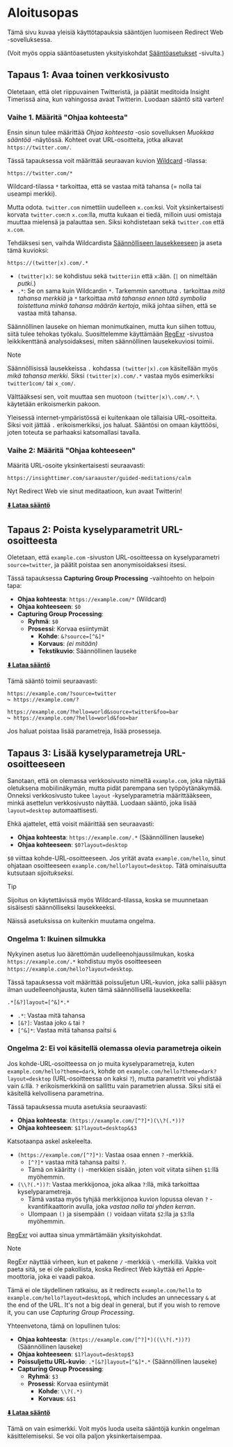 # Aloitusopas

Tämä sivu kuvaa yleisiä käyttötapauksia sääntöjen luomiseen Redirect Web -sovelluksessa.

(Voit myös oppia sääntöasetusten yksityiskohdat [Sääntöasetukset](./rule-settings) -sivulta.)

## Tapaus 1: Avaa toinen verkkosivusto

Oletetaan, että olet riippuvainen Twitteristä, ja päätät meditoida Insight Timerissä aina, kun vahingossa avaat Twitterin. Luodaan sääntö sitä varten!

### Vaihe 1. Määritä "Ohjaa kohteesta"

Ensin sinun tulee määrittää *Ohjaa kohteesta* -osio sovelluksen *Muokkaa sääntöä* -näytössä. Kohteet ovat URL-osoitteita, jotka alkavat `https://twitter.com/`.

Tässä tapauksessa voit määrittää seuraavan kuvion [Wildcard](rule-settings#url-pattern-wildcard) -tilassa:

```
https://twitter.com/*
```

Wildcard-tilassa `*` tarkoittaa, että se vastaa mitä tahansa (= nolla tai useampi merkki).

Mutta odota. `twitter.com` nimettiin uudelleen `x.com`:ksi. Voit yksinkertaisesti korvata `twitter.com`:n `x.com`:lla, mutta kukaan ei tiedä, milloin uusi omistaja muuttaa mielensä ja palauttaa sen. Siksi kohdistetaan sekä `twitter.com` että `x.com`.

Tehdäksesi sen, vaihda Wildcardista [Säännölliseen lausekkeeseen](rule-settings#url-pattern-regular-expression) ja aseta tämä kuvioksi:

```
https://(twitter|x).com/.*
```

* `(twitter|x)`: se kohdistuu sekä `twitteriin` että `x`:ään. (`|` on nimeltään *putki*.)
* `.*`: Se on sama kuin Wildcardin `*`. Tarkemmin sanottuna `.` tarkoittaa *mitä tahansa merkkiä* ja `*` tarkoittaa *mitä tahansa ennen tätä symbolia toistettuna minkä tahansa määrän kertoja*, mikä johtaa siihen, että se vastaa mitä tahansa.

Säännöllinen lauseke on hieman monimutkainen, mutta kun siihen tottuu, siitä tulee tehokas työkalu. Suosittelemme käyttämään [RegExr](https://regexr.com) -sivustoa leikkikenttänä analysoidaksesi, miten säännöllinen lausekekuviosi toimii.

> [!NOTE]
> Säännöllisissä lausekkeissa `.` kohdassa `(twitter|x).com` käsitellään myös *mikä tahansa merkki*. Siksi `(twitter|x).com/.*` vastaa myös esimerkiksi `twitter1com/` tai `x_com/`.
> 
> Välttääksesi sen, voit muuttaa sen muotoon `(twitter|x)\.com/.*`. `\` käytetään erikoismerkin pakoon.
> 
> Yleisessä internet-ympäristössä ei kuitenkaan ole tällaisia URL-osoitteita. Siksi voit jättää `.` erikoismerkiksi, jos haluat. Sääntösi on omaan käyttöösi, joten toteuta se parhaaksi katsomallasi tavalla.

### Vaihe 2: Määritä "Ohjaa kohteeseen"

Määritä URL-osoite yksinkertaisesti seuraavasti:

```
https://insighttimer.com/saraauster/guided-meditations/calm
```

Nyt Redirect Web vie sinut meditaatioon, kun avaat Twitterin!

**[⬇️ Lataa sääntö](/rules/reduce-twitter-addiction.redirectweb)**

## Tapaus 2: Poista kyselyparametrit URL-osoitteesta

Oletetaan, että `example.com` -sivuston URL-osoitteessa on kyselyparametri `source=twitter`, ja päätit poistaa sen anonymisoidaksesi itsesi.

Tässä tapauksessa **Capturing Group Processing** -vaihtoehto on helpoin tapa:

* **Ohjaa kohteesta**: `https://example.com/*` (Wildcard)
* **Ohjaa kohteeseen**: `$0`
* **Capturing Group Processing**:
    * **Ryhmä**: `$0`
    * **Prosessi**: Korvaa esiintymät
        * **Kohde**: `&?source=[^&]*`
        * **Korvaus**: *(ei mitään)*
        * **Tekstikuvio**: Säännöllinen lauseke

**[⬇️ Lataa sääntö](/rules/remove-parameters.redirectweb)**

Tämä sääntö toimii seuraavasti:

```
https://example.com/?source=twitter
↪ https://example.com/?

https://example.com/?hello=world&source=twitter&foo=bar
↪ https://example.com/?hello=world&foo=bar
```

Jos haluat poistaa lisää parametreja, lisää prosesseja.

## Tapaus 3: Lisää kyselyparametreja URL-osoitteeseen

Sanotaan, että on olemassa verkkosivusto nimeltä `example.com`, joka näyttää oletuksena mobiilinäkymän, mutta pidät parempana sen työpöytänäkymää. Onneksi verkkosivusto tukee `layout` -kyselyparametria määrittääkseen, minkä asettelun verkkosivusto näyttää. Luodaan sääntö, joka lisää `layout=desktop` automaattisesti.

Ehkä ajattelet, että voisit määrittää sen seuraavasti:

* **Ohjaa kohteesta**: `https://example.com/.*` (Säännöllinen lauseke)
* **Ohjaa kohteeseen**: `$0?layout=desktop`

`$0` viittaa kohde-URL-osoitteeseen. Jos yrität avata `example.com/hello`, sinut ohjataan osoitteeseen `example.com/hello?layout=desktop`. Tätä ominaisuutta kutsutaan *sijoitukseksi*.

> [!TIP]
> Sijoitus on käytettävissä myös Wildcard-tilassa, koska se muunnetaan sisäisesti säännölliseksi lausekkeeksi.

Näissä asetuksissa on kuitenkin muutama ongelma.

### Ongelma 1: Ikuinen silmukka

Nykyinen asetus luo äärettömän uudelleenohjaussilmukan, koska `https://example.com/.*` kohdistuu myös osoitteeseen `https://example.com/hello?layout=desktop`.

Tässä tapauksessa voit määrittää poissuljetun URL-kuvion, joka sallii pääsyn ilman uudelleenohjausta, kuten tämä säännöllisellä lausekkeella:

```
.*[&?]layout=[^&]*.*
```

* `.*`: Vastaa mitä tahansa
* `[&?]`: Vastaa joko `&` tai `?`
* `[^&]*`: Vastaa mitä tahansa paitsi `&`

### Ongelma 2: Ei voi käsitellä olemassa olevia parametreja oikein

Jos kohde-URL-osoitteessa on jo muita kyselyparametreja, kuten `example.com/hello?theme=dark`, kohde on `example.com/hello?theme=dark?layout=desktop` (URL-osoitteessa on kaksi `?`), mutta parametrit voi yhdistää vain `&`:llä. `?` erikoismerkkinä on sallittu vain parametrien alussa. Siksi sitä ei käsitellä kelvollisena parametrina.

Tässä tapauksessa muuta asetuksia seuraavasti:

* **Ohjaa kohteesta**: `(https://example.com/[^?]*)(\\?(.*))?`
* **Ohjaa kohteeseen**: `$1?layout=desktop&$3`

Katsotaanpa askel askeleelta.

* `(https://example.com/[^?]*)`: Vastaa osaa ennen `?` -merkkiä.
    * `[^?]*` vastaa mitä tahansa paitsi `?`.
    * Tämä on kääritty `()` -merkkien sisään, joten voit viitata siihen `$1`:llä myöhemmin.
* `(\\?(.*))?`: Vastaa merkkijonoa, joka alkaa `?`:llä, mikä tarkoittaa kyselyparametreja.
    * Tämä vastaa myös tyhjää merkkijonoa kuvion lopussa olevan `?` -kvantifikaattorin avulla, joka *vastaa nolla tai yhden kerran*.
    * Ulompaan `()` ja sisempään `()` voidaan viitata `$2`:lla ja `$3`:lla myöhemmin.

[RegExr](https://regexr.com) voi auttaa sinua ymmärtämään yksityiskohdat.

> [!NOTE]
> RegExr näyttää virheen, kun et pakene `/` -merkkiä `\` -merkillä. Vaikka voit paeta sitä, se ei ole pakollista, koska Redirect Web käyttää eri Apple-moottoria, joka ei vaadi pakoa.

Tämä ei ole täydellinen ratkaisu, as it redirects `example.com/hello` to `example.com/hello?layout=desktop&`, which includes an unnecessary `&` at the end of the URL. It's not a big deal in general, but if you wish to remove it, you can use *Capturing Group Processing*.

Yhteenvetona, tämä on lopullinen tulos:

* **Ohjaa kohteesta**: `(https://example.com/[^?]*)((\\?(.*))?)` (Säännöllinen lauseke)
* **Ohjaa kohteeseen**: `$1?layout=desktop$3`
* **Poissuljettu URL-kuvio**: `.*[&?]layout=[^&]*.*` (Säännöllinen lauseke)
* **Capturing Group Processing**:
    * **Ryhmä**: `$3`
    * **Prosessi**: Korvaa esiintymät
        * **Kohde**: `\\?(.*)`
        * **Korvaus**: `&$1`

**[⬇️ Lataa sääntö](/rules/add-parameters.redirectweb)**

Tämä on vain esimerkki. Voit myös luoda useita sääntöjä kunkin ongelman käsittelemiseksi. Se voi olla paljon yksinkertaisempaa.
